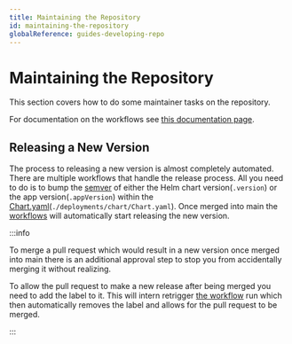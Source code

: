 ```yaml
---
title: Maintaining the Repository
id: maintaining-the-repository
globalReference: guides-developing-repo
---
```



# Maintaining the Repository

This section covers how to do some maintainer tasks on the repository.

For documentation on the workflows see [this documentation page](ref:docs-workflows).

## Releasing a New Version

The process to releasing a new version is almost completely automated.
There are multiple workflows that handle the release process.
All you need to do is to bump the [semver](https://semver.org) of either
the Helm chart version(`.version`) or the app version(`.appVersion`)
within the [Chart.yaml](repo:deployments/chart/Chart.yaml)(`./deployments/chart/Chart.yaml`).
Once merged into main the [workflows](ref:docs-workflows) will automatically start releasing the new version.

:::info

To merge a pull request which would result in a new version once merged into main
there is an additional approval step to stop you from accidentally merging it without realizing.

To allow the pull request to make a new release after being merged you need to add the <GithubLabel label="new release"/> label to it.
This will intern retrigger [the workflow](ref:docs-workflows#check-for-release) run which then automatically removes the <GithubLabel label="needs approval"/> label and allows for the pull request to be merged.

:::

